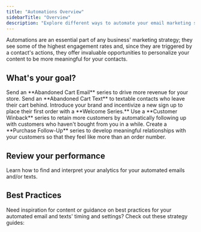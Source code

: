 ```yaml
---
title: "Automations Overview"
sidebarTitle: "Overview"
description: "Explore different ways to automate your email marketing strategy with Privy's Automations."
---
```


Automations are an essential part of any business' marketing strategy; they see some of the highest engagement rates and, since they are triggered by a contact's actions, they offer invaluable opportunities to personalize your content to be more meaningful for your contacts.

## What's your goal?

<CardGroup cols="2">
  <Card title="Recover Carts with Email" icon="cart-shopping" href="https://privy.mintlify.app/docs/learn/automations/abandoned-cart-email">
    Send an **Abandoned Cart Email** series to drive more revenue for your store.
  </Card>

  <Card title="Recover Carts with SMS" icon="cart-shopping" href="https://privy.mintlify.app/docs/learn/automations/abandoned-cart-text">
    Send an **Abandoned Cart Text** to textable contacts who leave their cart behind.
  </Card>
</CardGroup>

<Card title="Greet new subscribers" icon="hand-wave" horizontal={true} href="https://privy.mintlify.app/docs/learn/automations/welcome-email">
  Introduce your brand and incentivize a new sign up to place their first order with a **Welcome Series.**
</Card>

<Card title="Engage with lapsed customers" icon="message-heart" horizontal={true} href="https://privy.mintlify.app/docs/learn/automations/customer-winback">
  Use a **Customer Winback** series to retain more customers by automatically following up with customers who haven't bought from you in a while.
</Card>

<Card title="Deliver value post-purchase" icon="bag-shopping" horizontal={true} href="https://privy.mintlify.app/docs/learn/automations/purchase-follow-up">
  Create a **Purchase Follow-Up** series to develop meaningful relationships with your customers so that they feel like more than an order number.
</Card>

## Review your performance

<Card title="Automations Reporting" icon="chart-line-up" horizontal={true} href="https://privy.mintlify.app/docs/learn/automations/automations-reporting">
  Learn how to find and interpret your analytics for your automated emails and/or texts.
</Card>

## Best Practices

Need inspiration for content or guidance on best practices for your automated email and texts' timing and settings? Check out these strategy guides: